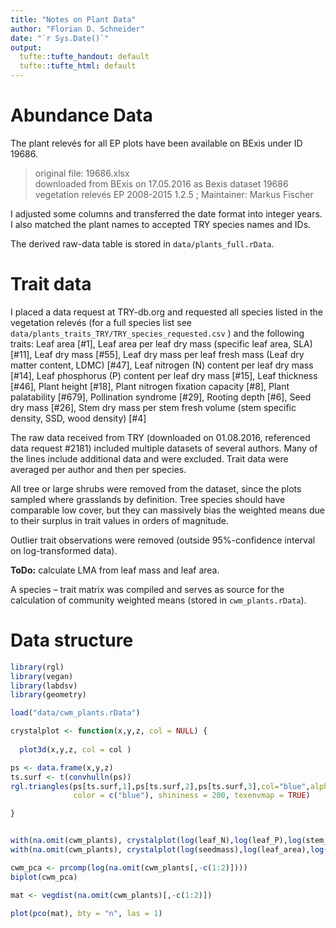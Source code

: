 ```yaml
---
title: "Notes on Plant Data"
author: "Florian D. Schneider"
date: "`r Sys.Date()`"
output:
  tufte::tufte_handout: default
  tufte::tufte_html: default
---
```


# Abundance Data

The plant relevés for all EP plots have been available on BExis under ID 19686. 

  > original file: 19686.xlsx  
  > downloaded from   BExis on 17.05.2016 as Bexis dataset 19686 vegetation relevés EP 2008-2015 1.2.5 ; 
  > Maintainer: Markus Fischer
  
I adjusted some columns and transferred the date format into integer years. I also matched the plant names to accepted TRY species names and IDs. 

The derived raw-data table is stored in `data/plants_full.rData`. 

# Trait data

I placed a data request at TRY-db.org and requested all species listed in the vegetation relevés (for a full species list see  `data/plants_traits_TRY/TRY_species_requested.csv` ) and the following traits: 
Leaf area [#1], Leaf area per leaf dry mass (specific leaf area, SLA) [#11], Leaf dry mass [#55], Leaf dry mass per leaf fresh mass (Leaf dry matter content, LDMC) [#47], Leaf nitrogen (N) content per leaf dry mass [#14], Leaf phosphorus (P) content per leaf dry mass [#15], Leaf thickness [#46], Plant height [#18], Plant nitrogen fixation capacity [#8], Plant palatability [#679], Pollination syndrome [#29], Rooting depth [#6], Seed dry mass [#26], Stem dry mass per stem fresh volume (stem specific density, SSD, wood density) [#4]

The raw data received from TRY (downloaded on 01.08.2016, referenced data request #2181) included multiple datasets of several authors. Many of the lines include additional data and were excluded. Trait data were averaged per author and then per species. 

All tree or large shrubs were removed from the dataset, since the plots sampled where grasslands by definition. Tree species should have comparable low cover, but they can massively bias the weighted means due to their surplus in trait values in orders of magnitude. 

Outlier trait observations were removed (outside 95%-confidence interval on log-transformed data). 

**ToDo:** calculate LMA from leaf mass and leaf area. 

A species -- trait matrix was compiled and serves as source for the calculation of community weighted means (stored in `cwm_plants.rData`). 

# Data structure

```r
library(rgl)
library(vegan)
library(labdsv)
library(geometry)

load("data/cwm_plants.rData")

crystalplot <- function(x,y,z, col = NULL) {
  
  plot3d(x,y,z, col = col )

ps <- data.frame(x,y,z)
ts.surf <- t(convhulln(ps))
rgl.triangles(ps[ts.surf,1],ps[ts.surf,2],ps[ts.surf,3],col="blue",alpha=.2,
              color = c("blue"), shininess = 200, texenvmap = TRUE)

}


with(na.omit(cwm_plants), crystalplot(log(leaf_N),log(leaf_P),log(stem_drymass), col = rainbow(8)[as.integer(Year)] ))
with(na.omit(cwm_plants), crystalplot(log(seedmass),log(leaf_area),log(SLA), col = rainbow(8)[as.integer(Year)] ))

cwm_pca <- prcomp(log(na.omit(cwm_plants[,-c(1:2)])))
biplot(cwm_pca)

mat <- vegdist(na.omit(cwm_plants)[,-c(1:2)]) 

plot(pco(mat), bty = "n", las = 1)

```




